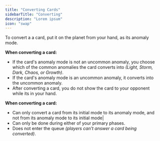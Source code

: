 ```yaml
---
title: "Converting Cards"
sidebarTitle: "Converting"
description: "Lorem ipsum"
icon: "swap"
---
```


To convert a a card, put it on the planet from your hand, as its anomaly mode.

**When converting a card:**

- If the card's anomaly mode is not an uncommon anomaly, you choose which of the common anomalies the card converts into _(Light, Storm, Dark, Chaos, or Growth)_.
- If the card's anomaly mode is an uncommon anomaly, it converts into the uncommon anomaly.
- After converting a card, you do not show the card to your opponent while its in your hand.

**When converting a card:**

- Can only convert a card from its initial mode to its anomaly mode, and not from its anomaly mode to its initial mode|
- Can only be done during either of your primary phases.
- Does not enter the queue _(players can’t answer a card being converted)_.
